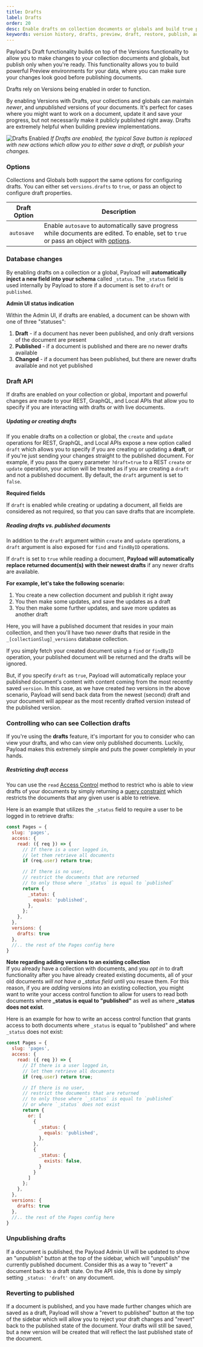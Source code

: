 ```yaml
---
title: Drafts
label: Drafts
order: 20
desc: Enable drafts on collection documents or globals and build true preview environments for your data.
keywords: version history, drafts, preview, draft, restore, publish, autosave, Content Management System, cms, headless, javascript, node, react, express
---
```


Payload's Draft functionality builds on top of the Versions functionality to allow you to make changes to your collection documents and globals, but publish only when you're ready. This functionality allows you to build powerful Preview environments for your data, where you can make sure your changes look good before publishing documents.

<Banner type="warning">
	Drafts rely on Versions being enabled in order to function.
</Banner>

By enabling Versions with Drafts, your collections and globals can maintain _newer_, and _unpublished_ versions of your documents. It's perfect for cases where you might want to work on a document, update it and save your progress, but not necessarily make it publicly published right away. Drafts are extremely helpful when building preview implementations.

![Drafts Enabled](/images/docs/drafts-enabled.png)
*If Drafts are enabled, the typical Save button is replaced with new actions which allow you to either save a draft, or publish your changes.*

### Options

Collections and Globals both support the same options for configuring drafts. You can either set `versions.drafts` to `true`, or pass an object to configure draft properties.

| Draft Option                 | Description  |
| ---------------------------- | -------------|
| `autosave`                   | Enable `autosave` to automatically save progress while documents are edited. To enable, set to `true` or pass an object with [options](/docs/versions/autosave). |

### Database changes

By enabling drafts on a collection or a global, Payload will <strong>automatically inject a new field into your schema</strong> called `_status`. The `_status` field is used internally by Payload to store if a document is set to `draft` or `published`.

**Admin UI status indication**

Within the Admin UI, if drafts are enabled, a document can be shown with one of three "statuses":

1. <strong>Draft</strong> - if a document has never been published, and only draft versions of the document are present
1. <strong>Published</strong> - if a document is published and there are no newer drafts available
1. <strong>Changed</strong> - if a document has been published, but there are newer drafts available and not yet published

### Draft API

<Banner type="success">
  If drafts are enabled on your collection or global, important and powerful changes are made to your REST, GraphQL, and Local APIs that allow you to specify if you are interacting with drafts or with live documents.
</Banner>

##### Updating or creating drafts

If you enable drafts on a collection or global, the `create` and `update` operations for REST, GraphQL, and Local APIs expose a new option called `draft` which allows you to specify if you are creating or updating a <strong>draft</strong>, or if you're just sending your changes straight to the published document. For example, if you pass the query parameter `?draft=true` to a REST `create` or `update` operation, your action will be treated as if you are creating a `draft` and not a published document. By default, the `draft` argument is set to `false`.

**Required fields**

If `draft` is enabled while creating or updating a document, all fields are considered as not required, so that you can save drafts that are incomplete.

##### Reading drafts vs. published documents

In addition to the `draft` argument within `create` and `update` operations, a `draft` argument is also exposed for `find` and `findByID` operations.

If `draft` is set to `true` while reading a document, <strong>Payload will automatically replace returned document(s) with their newest drafts</strong> if any newer drafts are available.

<strong>For example, let's take the following scenario:</strong>

1. You create a new collection document and publish it right away
1. You then make some updates, and save the updates as a draft
1. You then make some further updates, and save more updates as another draft

Here, you will have a published document that resides in your main collection, and then you'll have two _newer_ drafts that reside in the `_[collectionSlug]_versions` database collection.

If you simply fetch your created document using a `find` or `findByID` operation, your published document will be returned and the drafts will be ignored.

But, if you specify `draft` as `true`, Payload will automatically replace your published document's content with content coming from the most recently saved `version`. In this case, as we have created _two_ versions in the above scenario, Payload will send back data from the newest (second) draft and your document will appear as the most recently drafted version instead of the published version.

### Controlling who can see Collection drafts

<Banner type="warning">
  If you're using the <strong>drafts</strong> feature, it's important for you to consider who can view your drafts, and who can view only published documents. Luckily, Payload makes this extremely simple and puts the power completely in your hands.
</Banner>

##### Restricting draft access

You can use the `read` [Access Control](/docs/access-control/collections#read) method to restrict who is able to view drafts of your documents by simply returning a [query constraint](/docs/queries/overview) which restricts the documents that any given user is able to retrieve.

Here is an example that utilizes the `_status` field to require a user to be logged in to retrieve drafts:

```js
const Pages = {
  slug: 'pages',
  access: {
    read: ({ req }) => {
      // If there is a user logged in,
      // let them retrieve all documents
      if (req.user) return true;

      // If there is no user,
      // restrict the documents that are returned
      // to only those where `_status` is equal to `published`
      return {
        _status: {
          equals: 'published',
        },
      };
    },
  },
  versions: {
    drafts: true
  },
  //.. the rest of the Pages config here
}
```

<Banner type="warning">
  <strong>Note regarding adding versions to an existing collection</strong><br/>
  If you already have a collection with documents, and you <em>opt in</em> to draft functionality after you have already created existing documents, all of your old documents <em>will not have a _status field</em> until you resave them. For this reason, if you are <em>adding</em> versions into an existing collection, you might want to write your access control function to allow for users to read both documents where <strong>_status is equal to "published"</strong> as well as where <strong>_status does not exist</strong>.
</Banner>

Here is an example for how to write an access control function that grants access to both documents where `_status` is equal to "published" and where `_status` does not exist:

```js
const Pages = {
  slug: 'pages',
  access: {
    read: ({ req }) => {
      // If there is a user logged in,
      // let them retrieve all documents
      if (req.user) return true;

      // If there is no user,
      // restrict the documents that are returned
      // to only those where `_status` is equal to `published`
      // or where `_status` does not exist
      return {
        or: [
          {
            _status: {
              equals: 'published',
            },
          },
          {
            _status: {
              exists: false,
            }
          }
        ]
      };
    },
  },
  versions: {
    drafts: true
  },
  //.. the rest of the Pages config here
}
```

### Unpublishing drafts

If a document is published, the Payload Admin UI will be updated to show an "unpublish" button at the top of the sidebar, which will "unpublish" the currently published document. Consider this as a way to "revert" a document back to a draft state. On the API side, this is done by simply setting `_status: 'draft'` on any document.

### Reverting to published

If a document is published, and you have made further changes which are saved as a draft, Payload will show a "revert to published" button at the top of the sidebar which will allow you to reject your draft changes and "revert" back to the published state of the document. Your drafts will still be saved, but a new version will be created that will reflect the last published state of the document.

